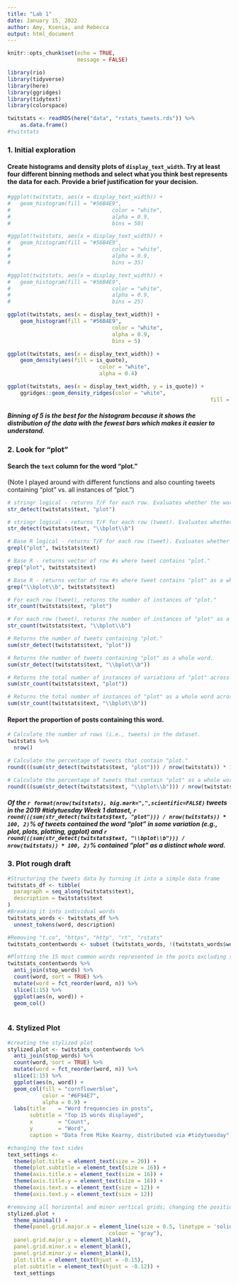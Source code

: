```yaml
---
title: "Lab 1"
date: January 15, 2022
author: Amy, Ksenia, and Rebecca
output: html_document
---
```


```r
knitr::opts_chunk$set(echo = TRUE,
                      message = FALSE)

library(rio)
library(tidyverse)
library(here)
library(ggridges)
library(tidytext)
library(colorspace)
```

```r
twitstats <- readRDS(here("data", "rstats_tweets.rds")) %>% 
	as.data.frame()
#twitstats
```

### 1. Initial exploration  
#### Create histograms and density plots of `display_text_width`. Try at least four different binning methods and select what you think best represents the data for each. Provide a brief justification for your decision.
```r
#ggplot(twitstats, aes(x = display_text_width)) +
#	geom_histogram(fill = "#56B4E9",
#								 color = "white",
#								 alpha = 0.9,
#								 bins = 50)

#ggplot(twitstats, aes(x = display_text_width)) +
#	geom_histogram(fill = "#56B4E9",
#								 color = "white",
#								 alpha = 0.9,
#								 bins = 35)

#ggplot(twitstats, aes(x = display_text_width)) +
#	geom_histogram(fill = "#56B4E9",
#								 color = "white",
#								 alpha = 0.9,
#								 bins = 25)

ggplot(twitstats, aes(x = display_text_width)) +
	geom_histogram(fill = "#56B4E9",
								 color = "white",
								 alpha = 0.9,
								 bins = 5)

ggplot(twitstats, aes(x = display_text_width)) +
	geom_density(aes(fill = is_quote),
							 color = "white",
							 alpha = 0.4)

ggplot(twitstats, aes(x = display_text_width, y = is_quote)) +
	ggridges::geom_density_ridges(color = "white",
																fill = "#A9E5C5")

```

##### Binning of 5 is the best for the histogram because it shows the distribution of the data with the fewest bars which makes it easier to understand.

### 2. Look for "plot"  

#### Search the `text` column for the word “plot.” 
(Note I played around with different functions and also counting tweets containing "plot" vs. all instances of "plot.")
```r
# stringr logical - returns T/F for each row. Evaluates whether the word "plot" is in the tweet. 
str_detect(twitstats$text, "plot")

# stringr logical - returns T/F for each row (tweet). Evaluates whether the word "plot" as a whole word is in the tweet. 
str_detect(twitstats$text, "\\bplot\\b")

# Base R logical - returns T/F for each row (tweet). Evaluates whether the word "plot" is in the tweet.
grepl("plot", twitstats$text)

# Base R - returns vector of row #s where tweet contains "plot." 
grep("plot", twitstats$text)

# Base R - returns vector of row #s where tweet contains "plot" as a whole word.  
grep("\\bplot\\b", twitstats$text)

# For each row (tweet), returns the number of instances of "plot." 
str_count(twitstats$text, "plot")

# For each row (tweet), returns the number of instances of "plot" as a whole word.
str_count(twitstats$text, "\\bplot\\b")
```

```r
# Returns the number of tweets containing "plot."
sum(str_detect(twitstats$text, "plot"))

# Returns the number of tweets containing "plot" as a whole word. 
sum(str_detect(twitstats$text, "\\bplot\\b"))

# Returns the total number of instances of variations of "plot" across all tweets. 
sum(str_count(twitstats$text, "plot"))

# Returns the total number of instances of "plot" as a whole word across all tweets.
sum(str_count(twitstats$text, "\\bplot\\b"))
```

#### Report the proportion of posts containing this word.
```r
# Calculate the number of rows (i.e., tweets) in the dataset.
twitstats %>% 
  nrow()

# Calculate the percentage of tweets that contain "plot."
round(((sum(str_detect(twitstats$text, "plot"))) / nrow(twitstats)) * 100, 2)

# Calculate the percentage of tweets that contain "plot" as a whole word.
round(((sum(str_detect(twitstats$text, "\\bplot\\b"))) / nrow(twitstats)) * 100, 2)
```

##### Of the `r format(nrow(twitstats), big.mark=",",scientific=FALSE)` tweets in the 2019 #tidytuesday Week 1 dataset, `r round(((sum(str_detect(twitstats$text, "plot"))) / nrow(twitstats)) * 100, 2)`% of tweets contained the word "plot" in some variation (e.g., plot, plots, plotting, ggplot) and `r round(((sum(str_detect(twitstats$text, "\\bplot\\b"))) / nrow(twitstats)) * 100, 2)`% contained "plot" as a distinct whole word.  

### 3. Plot rough draft
```r
#Structuring the tweets data by turning it into a simple data frame
twitstats_df <- tibble(
  paragraph = seq_along(twitstats$text),
  description = twitstats$text
)
#Breaking it into individual words
twitstats_words <- twitstats_df %>% 
  unnest_tokens(word, description)

#Removing "t.co", "https", "http", "rt", "rstats"
twitstats_contentwords <- subset (twitstats_words, !(twitstats_words$word %in% c("t.co", "https", "http", "rt", "rstats")))

#Plotting the 15 most common words represented in the posts excluding stop words
twitstats_contentwords %>% 
  anti_join(stop_words) %>%
  count(word, sort = TRUE) %>% 
  mutate(word = fct_reorder(word, n)) %>% 
  slice(1:15) %>% 
  ggplot(aes(n, word)) +
  geom_col()
    
```

### 4. Stylized Plot
```r
#creating the stylized plot
stylized.plot <- twitstats_contentwords %>% 
  anti_join(stop_words) %>%
  count(word, sort = TRUE) %>% 
  mutate(word = fct_reorder(word, n)) %>% 
  slice(1:15) %>% 
  ggplot(aes(n, word)) +
  geom_col(fill = "cornflowerblue",
           color = "#6F94E7",
           alpha = 0.9) +
  labs(title    = "Word frequencies in posts",
       subtitle = "Top 15 words displayed",
       x        = "Count",
       y        = "Word",
       caption = "Data from Mike Kearny, distributed via #tidytuesday")

#changing the text sides
text_settings <- 
  theme(plot.title = element_text(size = 20)) +
  theme(plot.subtitle = element_text(size = 16)) +
  theme(axis.title.x = element_text(size = 16)) +
  theme(axis.title.y = element_text(size = 16)) +
  theme(axis.text.x = element_text(size = 12)) +
  theme(axis.text.y = element_text(size = 12)) 

#removing all horizontal and minor vertical grids; changing the position of title & subtitle; printing the plot
stylized.plot + 
  theme_minimal() +
  theme(panel.grid.major.x = element_line(size = 0.5, linetype = 'solid',
                                colour = "gray"), 
  panel.grid.major.y = element_blank(), 
  panel.grid.minor.x = element_blank(), 
  panel.grid.minor.y = element_blank(),
  plot.title = element_text(hjust = -0.15),
  plot.subtitle = element_text(hjust = -0.12)) + 
  text_settings

```

